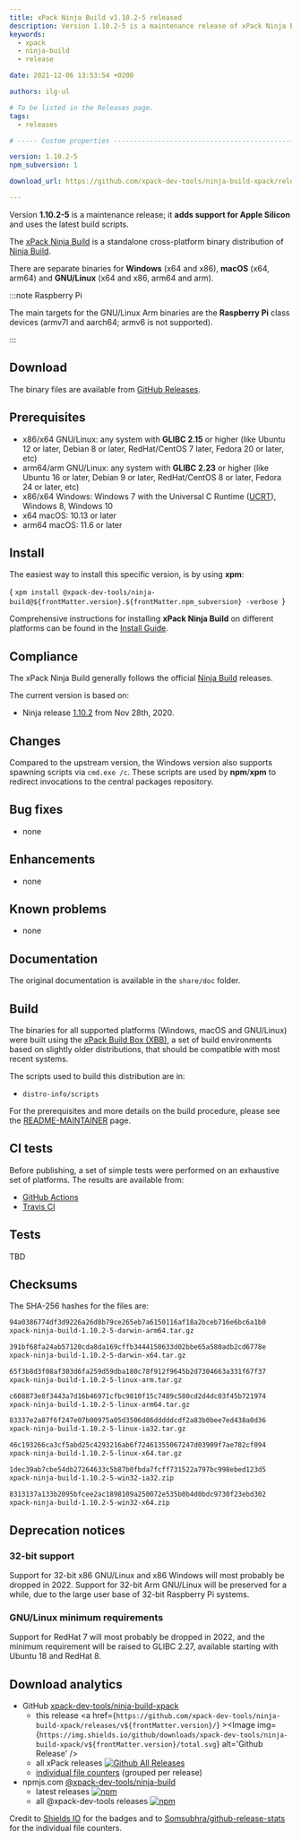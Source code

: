 ```yaml
---
title: xPack Ninja Build v1.10.2-5 released
description: Version 1.10.2-5 is a maintenance release of xPack Ninja Build.
keywords:
  - xpack
  - ninja-build
  - release

date: 2021-12-06 13:53:54 +0200

authors: ilg-ul

# To be listed in the Releases page.
tags:
  - releases

# ----- Custom properties -----------------------------------------------------

version: 1.10.2-5
npm_subversion: 1

download_url: https://github.com/xpack-dev-tools/ninja-build-xpack/releases/tag/v1.10.2-5/

---
```


<head><title>{frontMatter.title}</title></head>
<head><meta property="og:title" content={frontMatter.title} /></head>

Version **1.10.2-5** is a maintenance release; it **adds support for Apple Silicon** and uses the latest build scripts.

<!-- truncate -->


The [xPack Ninja Build](https://xpack-dev-tools.github.io/ninja-build-xpack/)
is a standalone cross-platform binary distribution of
[Ninja Build](https://ninja-build.org).

There are separate binaries for **Windows** (x64 and x86),
**macOS** (x64, arm64)
and **GNU/Linux** (x64 and x86, arm64 and arm).

:::note Raspberry Pi

The main targets for the GNU/Linux Arm
binaries are the **Raspberry Pi** class devices (armv7l and aarch64;
armv6 is not supported).

:::

## Download

The binary files are available from <a href={frontMatter.download_url}>GitHub Releases</a>.

## Prerequisites

- x86/x64 GNU/Linux: any system with **GLIBC 2.15** or higher
  (like Ubuntu 12 or later, Debian 8 or later, RedHat/CentOS 7 later,
  Fedora 20 or later, etc)
- arm64/arm GNU/Linux: any system with **GLIBC 2.23** or higher
  (like Ubuntu 16 or later, Debian 9 or later, RedHat/CentOS 8 or later,
  Fedora 24 or later, etc)
- x86/x64 Windows: Windows 7 with the Universal C Runtime
  ([UCRT](https://support.microsoft.com/en-us/topic/update-for-universal-c-runtime-in-windows-c0514201-7fe6-95a3-b0a5-287930f3560c)),
  Windows 8, Windows 10
- x64 macOS: 10.13 or later
- arm64 macOS: 11.6 or later

## Install

The easiest way to install this specific version, is by using **xpm**:

<CodeBlock language="console"> {
`xpm install @xpack-dev-tools/ninja-build@${frontMatter.version}.${frontMatter.npm_subversion} -verbose
`} </CodeBlock>

Comprehensive instructions for installing **xPack Ninja Build** on different platforms
can be found in the [Install Guide](/docs/install/).

## Compliance

The xPack Ninja Build generally follows the official
[Ninja Build](https://ninja-build.org) releases.

The current version is based on:

- Ninja release
[1.10.2](https://github.com/ninja-build/ninja/releases/tag/v1.10.2)
from Nov 28th, 2020.

## Changes

Compared to the upstream version, the Windows version also supports
spawning scripts via `cmd.exe /c`. These scripts are used by **npm**/**xpm**
to redirect invocations to the central packages repository.

## Bug fixes

- none

## Enhancements

- none

## Known problems

- none

## Documentation

The original documentation is available in the `share/doc` folder.

## Build

The binaries for all supported platforms
(Windows, macOS and GNU/Linux) were built using the
[xPack Build Box (XBB)](https://xpack.github.io/xbb/), a set
of build environments based on slightly older distributions, that should be
compatible with most recent systems.

The scripts used to build this distribution are in:

- `distro-info/scripts`

For the prerequisites and more details on the build procedure, please see the
[README-MAINTAINER](https://github.com/xpack-dev-tools/ninja-build-xpack/blob/xpack/README-MAINTAINER.md) page.

## CI tests

Before publishing, a set of simple tests were performed on an exhaustive
set of platforms. The results are available from:

- [GitHub Actions](https://github.com/xpack-dev-tools/ninja-build-xpack/actions/)
- [Travis CI](https://app.travis-ci.com/github/xpack-dev-tools/ninja-build-xpack/builds/)

## Tests

TBD

## Checksums

The SHA-256 hashes for the files are:

```txt
94a0386774df3d9226a26d8b79ce265eb7a6150116af18a2bceb716e6bc6a1b0
xpack-ninja-build-1.10.2-5-darwin-arm64.tar.gz

391bf68fa24ab57120cda8da169cffb3444150633d02bbe65a580adb2cd6778e
xpack-ninja-build-1.10.2-5-darwin-x64.tar.gz

65f3b8d3f08af303d6fa259d59dba180c78f912f9645b2d7304663a331f67f37
xpack-ninja-build-1.10.2-5-linux-arm.tar.gz

c608873e8f3443a7d16b46971cfbc9810f15c7489c580cd2d4dc03f45b721974
xpack-ninja-build-1.10.2-5-linux-arm64.tar.gz

83337e2a87f6f247e07b00975a05d3506d86dddddcdf2a83b0bee7ed438a0d36
xpack-ninja-build-1.10.2-5-linux-ia32.tar.gz

46c193266ca3cf5abd25c4293216ab6f72461355067247d03909f7ae782cf094
xpack-ninja-build-1.10.2-5-linux-x64.tar.gz

1dec39ab7cbe54db27264633c5b87b0fbda7fcff731522a797bc998ebed123d5
xpack-ninja-build-1.10.2-5-win32-ia32.zip

8313137a133b2095bfcee2ac1898109a250072e535b0b4d0bdc9730f23ebd302
xpack-ninja-build-1.10.2-5-win32-x64.zip

```

## Deprecation notices

### 32-bit support

Support for 32-bit x86 GNU/Linux and x86 Windows will most probably
be dropped in 2022. Support for 32-bit Arm GNU/Linux will be preserved
for a while, due to the large user base of 32-bit Raspberry Pi systems.

### GNU/Linux minimum requirements

Support for RedHat 7 will most probably be dropped in 2022, and the
minimum requirement will be raised to GLIBC 2.27, available starting
with Ubuntu 18 and RedHat 8.

## Download analytics

- GitHub [xpack-dev-tools/ninja-build-xpack](https://github.com/xpack-dev-tools/ninja-build-xpack/)
  - this release <a href={`https://github.com/xpack-dev-tools/ninja-build-xpack/releases/v${frontMatter.version}/`} ><Image img={`https://img.shields.io/github/downloads/xpack-dev-tools/ninja-build-xpack/v${frontMatter.version}/total.svg`} alt='Github Release' /></a>
  - all xPack releases [![Github All Releases](https://img.shields.io/github/downloads/xpack-dev-tools/ninja-build-xpack/total.svg)](https://github.com/xpack-dev-tools/ninja-build-xpack/releases/)
  - [individual file counters](https://somsubhra.github.io/github-release-stats/?username=xpack-dev-tools&repository=ninja-build-xpack) (grouped per release)
- npmjs.com [@xpack-dev-tools/ninja-build](https://www.npmjs.com/package/@xpack-dev-tools/ninja-build)
  - latest releases [![npm](https://img.shields.io/npm/dw/@xpack-dev-tools/ninja-build.svg)](https://www.npmjs.com/package/@xpack-dev-tools/ninja-build/)
  - all @xpack-dev-tools releases [![npm](https://img.shields.io/npm/dt/@xpack-dev-tools/ninja-build.svg)](https://www.npmjs.com/package/@xpack-dev-tools/ninja-build/)

Credit to [Shields IO](https://shields.io) for the badges and to
[Somsubhra/github-release-stats](https://github.com/Somsubhra/github-release-stats)
for the individual file counters.
